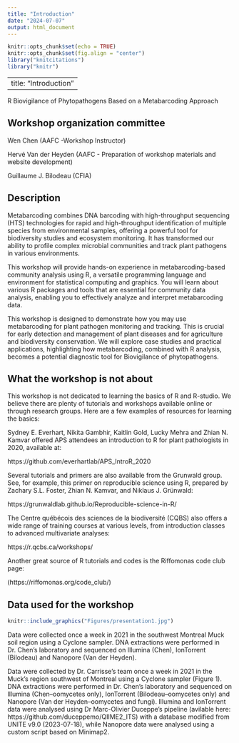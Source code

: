 ```yaml
---
title: "Introduction"
date: "2024-07-07"
output: html_document
---
```


```r
knitr::opts_chunk$set(echo = TRUE)
knitr::opts_chunk$set(fig.align = "center")
library("knitcitations")
library("knitr")
```
---
title: "Introduction"
---

R Biovigilance of Phytopathogens Based on a Metabarcoding Approach

Workshop organization committee
-----

Wen Chen (AAFC -Workshop Instructor)

Hervé Van der Heyden (AAFC - Preparation of workshop materials and website development)

Guillaume J. Bilodeau (CFIA)

Description 
-----

Metabarcoding combines DNA barcoding with high-throughput sequencing (HTS) technologies for rapid and high-throughput identification of multiple species from environmental samples, offering a powerful tool for biodiversity studies and ecosystem monitoring. It has transformed our ability to profile complex microbial communities and track plant pathogens in various environments. 

This workshop will provide hands-on experience in metabarcoding-based community analysis using R, a versatile programming language and environment for statistical computing and graphics. You will learn about various R packages and tools that are essential for community data analysis, enabling you to effectively analyze and interpret metabarcoding data. 

This workshop is designed to demonstrate how you may use metabarcoding for plant pathogen monitoring and tracking. This is crucial for early detection and management of plant diseases and for agriculture and biodiversity conservation. We will explore case studies and practical applications, highlighting how metabarcoding, combined with R analysis, becomes a potential diagnostic tool for Biovigilance of phytopathogens.

What the workshop is not about 
-----

This workshop is not dedicated to learning the basics of R and R-studio. We believe there are plenty of tutorials and workshops available online or through research groups. Here are a few examples of resources for learning the basics: 

Sydney E. Everhart, Nikita Gambhir, Kaitlin Gold, Lucky Mehra and Zhian N. Kamvar offered APS attendees an introduction to R for plant pathologists in 2020, available at:

https://github.com/everhartlab/APS_IntroR_2020

Several tutorials and primers are also available from the Grunwald group. See, for example, this primer on reproducible science using R, prepared by Zachary S.L. Foster, Zhian N. Kamvar, and Niklaus J. Grünwald: 

https://grunwaldlab.github.io/Reproducible-science-in-R/

The Centre québécois des sciences de la biodiversité (CQBS) also offers a wide range of training courses at various levels, from introduction classes to advanced multivariate analyses:  

https://r.qcbs.ca/workshops/ 

Another great source of R tutorials and codes is the Riffomonas code club page: 

(https://riffomonas.org/code_club/)

Data used for the workshop
-----

```r
knitr::include_graphics("Figures/presentation1.jpg")
```

Data were collected once a week in 2021 in the southwest Montreal Muck soil region using a Cyclone sampler. DNA extractions were performed in Dr. Chen's laboratory and sequenced on Illumina (Chen), IonTorrent (Bilodeau) and Nanopore (Van der Heyden).

Data were collected by Dr. Carrisse's team once a week in 2021 in the Muck's region southwest of Montreal using a Cyclone sampler (Figure 1). DNA extractions were performed in Dr. Chen's laboratory and sequenced on Illumina (Chen--oomycetes only), IonTorrent (Bilodeau--oomycetes only) and Nanopore (Van der Heyden--oomycetes and fungi). Illumina and IonTorrent data were analysed using Dr Marc-Olivier Duceppe's pipeline (avilable here: https://github.com/duceppemo/QIIME2_ITS) with a database modified from UNITE v9.0 (2023-07-18), while Nanopore data were analysed using a custom script based on Minimap2. 
